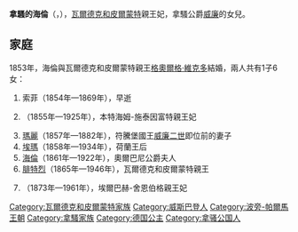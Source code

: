 {{Multiple issues|
{{Unreferenced|time=2020-11-28T07:05:33+00:00}}
{{Expand language|1=en|time=2020-11-28T08:01:01+00:00}}
}}
{{Infobox noble
| name        = 拿騷的海倫
| title       = 瓦爾德克和皮爾蒙特親王妃
| image       = Helena prinses van Nassau, moeder van kon Emma.jpg
| spouse      = [[格奧爾格·維克多_(瓦爾德克和皮爾蒙特)|格奧爾格·維克多]]
| birth_date  = {{birth date|1831|8|18|df=y}}
| birth_place = [[威斯巴登|威斯巴登]]
| death_date  = {{death date and age|1888|10|28|1831|8|18|df=y}}
| death_place = [[巴特皮爾蒙特|巴特皮爾蒙特]]
| noble family= [[拿騷王朝|拿騷-威爾堡]]
| father      = [[威廉_(拿騷公爵)|拿騷公爵威廉]]
| mother      = [[符騰堡的保琳_(1810-1856)|符騰堡的保琳]]
}}
'''拿騷的海倫'''（{{lang-de|Helene von Nassau}}，{{bd|1831年|8月18日|1888年|10月27日}}），[[瓦爾代克和皮爾蒙特親王國|瓦爾德克和皮爾蒙特]]親王妃，拿騷公爵[[威廉_(拿騷公爵)|威廉]]的女兒。

== 家庭 ==
1853年，海倫與瓦爾德克和皮爾蒙特親王[[格奧爾格·維克多_(瓦爾德克和皮爾蒙特)|格奧爾格·維克多]]結婚，兩人共有1子6女：
# 索菲（1854年—1869年），早逝
# {{le|瓦爾德克和皮爾蒙特的保琳|Princess Pauline of Waldeck and Pyrmont|保琳}}（1855年—1925年），本特海姆-施泰因富特親王妃
# [[瓦爾德克和皮爾蒙特的瑪麗|瑪麗]]（1857年—1882年），符騰堡國王[[威廉二世_(符騰堡)|威廉二世]]即位前的妻子
# [[埃玛公主_(瓦尔德克-皮尔蒙特)|埃瑪]]（1858年—1934年），荷蘭王后
# [[海伦娜公主_(奥尔巴尼公爵夫人)|海倫]]（1861年—1922年），奧爾巴尼公爵夫人
# [[弗里德里希_(瓦尔德克和皮尔蒙特)|腓特烈]]（1865年—1946年），瓦爾德克和皮爾蒙特親王
# {{le|瓦爾德克和皮爾蒙特的伊莉莎白|Princess Elisabeth of Waldeck and Pyrmont|伊莉莎白}}（1873年—1961年），埃爾巴赫-舍恩伯格親王妃

[[Category:瓦爾德克和皮爾蒙特家族|Category:瓦爾德克和皮爾蒙特家族]]
[[Category:威斯巴登人|Category:威斯巴登人]]
[[Category:波旁-帕爾馬王朝|Category:波旁-帕爾馬王朝]]
[[Category:拿騷家族|Category:拿騷家族]]
[[Category:德国公主|Category:德国公主]]
[[Category:拿骚公国人|Category:拿骚公国人]]